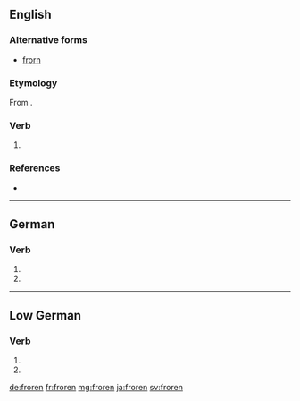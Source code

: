 ==English==

===Alternative forms===
* [[frorn]]

===Etymology===
From {{etyl|enm|en}} {{m|enm|froren}}.

===Verb===
{{head|en|past participle}}

# {{context|rare|lang=en}} {{past participle of|freeze|lang=en}}

===References===
* {{R:Webster 1913|frorn}}

----

==German==

===Verb===
{{head|de|verb form}}

# {{de-verb form of|frieren|1|p|v}}
# {{de-verb form of|frieren|3|p|v}}

----

==Low German==

===Verb===
{{head|nds|verb form}}

# {{form of|Past participle|freren|lang=nds}}
# {{form of|Past participle|fresen|lang=nds}}

[[de:froren]]
[[fr:froren]]
[[mg:froren]]
[[ja:froren]]
[[sv:froren]]